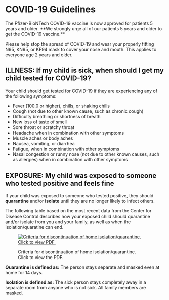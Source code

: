 


# COVID-19 Guidelines

<Alert color="yellow">
The Pfizer-BioNTech COVID-19 vaccine is now approved for patients 5 years
and older. **We strongly urge all of our patients 5 years and older to get the
COVID-19 vaccine.**
</Alert>

Please help stop the spread of COVID-19 and wear your properly fitting N95, KN95, or KF94 mask to cover your nose and mouth. This applies to everyone age 2 years and older.

## ILLNESS: If my child is sick, when should I get my child tested for COVID-19?

Your child should get tested for COVID-19 if they are experiencing any of the
following symptoms:

- Fever (100.0 or higher), chills, or shaking chills
- Cough (not due to other known cause, such as chronic cough)
- Difficulty breathing or shortness of breath
- New loss of taste of smell
- Sore throat or scratchy throat
- Headache when in combination with other symptoms
- Muscle aches or body aches
- Nausea, vomiting, or diarrhea
- Fatigue, when in combination with other symptoms
- Nasal congestion or runny nose (not due to other known causes, such as 
  allergies) when in combination with other symptoms

## EXPOSURE: My child was exposed to someone who tested positive and feels fine

If your child was exposed to someone who tested positive, they should **quarantine** and/or **isolate** until they are no longer likely to infect others.

The following table based on the most recent data from the Center for Disease Control describes how your exposed child should quarantine and/or isolate from you and your family, as well as when the isolation/quaratine can end.

<figure>

[![Criteria for discontinuation of home isolation/quarantine. Click to view PDF.](https://files.rothrotterlaster.com/quarantine-image.png)](https://files.rothrotterlaster.com/quarantine-2022-01-26.pdf)

<figcaption>Criteria for discontinuation of home isolation/quarantine.<br />Click to view the PDF.</figcaption>
</figure>

**Quarantine is defined as:** The person stays separate and masked even at home for 14 days.

**Isolation is defined as:** The sick person stays completely away in a separate room from anyone who is
not sick. All family members are masked.

